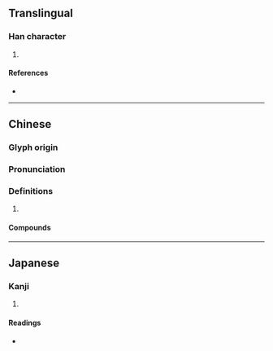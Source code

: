 {{character info/new}}
==Translingual==

===Han character===
{{Han char|rn=38|rad=女|as=12|sn=15|four=98404|canj=FKV|ids=⿱敝女}}

# {{defn|Han|sort=女12}}

====References====
* {{Han ref|kx=0270.320|dkj=06698|hdz=21080.120|uh=5AF3|ud=23283|bh=E173|bd=57715}}

----

==Chinese==
{{zh-forms}}

===Glyph origin===
{{Han etym}}

===Pronunciation===
{{zh-pron
|m=piè
|c=pit3
|mc=y
|oc=y
|cat=
}}

===Definitions===
{{zh-hanzi}}

# {{rfdef|zh}}

====Compounds====
{{zh-der|嫳屑}}

----

==Japanese==

===Kanji===
{{ja-kanji|grade=|rs=女12}}

# {{defn|lang=ja|sort=女12}}

====Readings====
* {{ja-readings|on=[[へつ]] (hetsu), [[へち]] (hechi)|kun=[[おこる]] (okoru), [[かるいさま]] (karuisama)}}